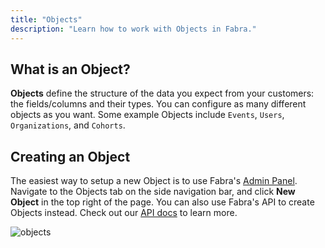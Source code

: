 ```yaml
---
title: "Objects"
description: "Learn how to work with Objects in Fabra."
---
```


## What is an Object?

**Objects** define the structure of the data you expect from your customers: the fields/columns and their types.
You can configure as many different objects as you want. Some example Objects include `Events`, `Users`, `Organizations`,
and `Cohorts`.

## Creating an Object
The easiest way to setup a new Object is to use Fabra's [Admin Panel](https://app.fabra.io). Navigate to the Objects tab on
the side navigation bar, and click **New Object** in the top right of the page.
<Note>
You can also use Fabra's API to create Objects instead. Check out our [API docs](https://docs.fabra.io/api-reference/create-object)
to learn more.
</Note>

<Frame>
    <img style={{"box-shadow": "rgb(99 99 99 / 30%) 0 0 4px", "border-radius": "8px"}} src="/images/objects.png" alt="objects" />
</Frame>
